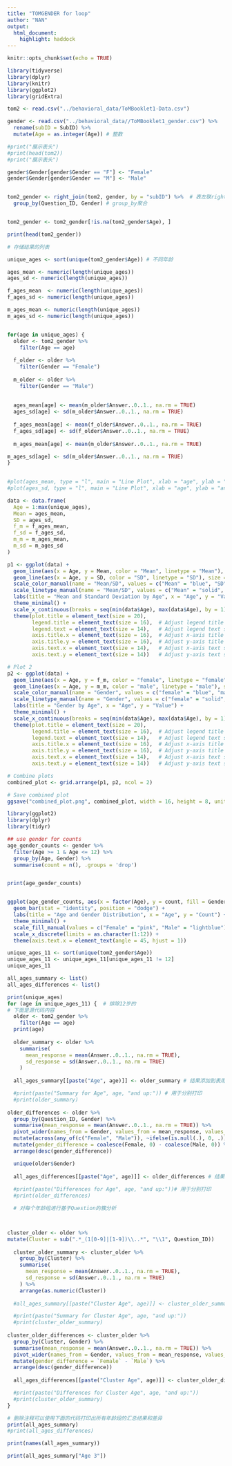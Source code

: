 ```yaml
---
title: "TOMGENDER for loop"
author: "NAN"
output:
  html_document:
    highlight: haddock 
---
```



```r
knitr::opts_chunk$set(echo = TRUE)
```

```r
library(tidyverse)
library(dplyr)
library(knitr)
library(ggplot2)
library(gridExtra)
```

```r
tom2 <- read.csv("../behavioral_data/ToMBooklet1-Data.csv")

gender <- read.csv("../behavioral_data//ToMBooklet1_gender.csv") %>%
  rename(subID = SubID) %>%
  mutate(Age = as.integer(Age)) # 整数

#print("展示表头")
#print(head(tom2))
#print("展示表头")

gender$Gender[gender$Gender == "F"] <- "Female"
gender$Gender[gender$Gender == "M"] <- "Male"


tom2_gender <- right_join(tom2, gender, by = "subID") %>%  # 表左联right_join
  group_by(Question_ID, Gender) # group_by聚合


tom2_gender <- tom2_gender[!is.na(tom2_gender$Age), ]

print(head(tom2_gender))
```

```r
# 存储结果的列表

unique_ages <- sort(unique(tom2_gender$Age)) # 不同年龄

ages_mean <- numeric(length(unique_ages))
ages_sd <- numeric(length(unique_ages))

f_ages_mean  <- numeric(length(unique_ages))
f_ages_sd <- numeric(length(unique_ages))

m_ages_mean <- numeric(length(unique_ages))
m_ages_sd <- numeric(length(unique_ages))


for(age in unique_ages) {
  older <- tom2_gender %>%
    filter(Age == age)
  
  f_older <- older %>%
    filter(Gender == "Female")
  
  m_older <- older %>%
    filter(Gender == "Male")
  
  
  ages_mean[age] <- mean(m_older$Answer..0..1., na.rm = TRUE)
  ages_sd[age] <- sd(m_older$Answer..0..1., na.rm = TRUE)
  
  f_ages_mean[age] <- mean(f_older$Answer..0..1., na.rm = TRUE)
  f_ages_sd[age] <- sd(f_older$Answer..0..1., na.rm = TRUE)
  
  m_ages_mean[age] <- mean(m_older$Answer..0..1., na.rm = TRUE)

m_ages_sd[age] <- sd(m_older$Answer..0..1., na.rm = TRUE)
}
  

#plot(ages_mean, type = "l", main = "Line Plot", xlab = "age", ylab = "answer mean")
#plot(ages_sd, type = "l", main = "Line Plot", xlab = "age", ylab = "answer mean")

data <- data.frame(
  Age = 1:max(unique_ages),
  Mean = ages_mean,
  SD = ages_sd,
  f_m = f_ages_mean,
  f_sd = f_ages_sd,
  m_m = m_ages_mean,
  m_sd = m_ages_sd
)

p1 <- ggplot(data) +
  geom_line(aes(x = Age, y = Mean, color = "Mean", linetype = "Mean"), size = 1.2) +
  geom_line(aes(x = Age, y = SD, color = "SD", linetype = "SD"), size = 1.2) +
  scale_color_manual(name = "Mean/SD", values = c("Mean" = "blue", "SD" = "red")) +
  scale_linetype_manual(name = "Mean/SD", values = c("Mean" = "solid", "SD" = "dashed")) +
  labs(title = "Mean and Standard Deviation by Age", x = "Age", y = "Value") +
  theme_minimal() +
  scale_x_continuous(breaks = seq(min(data$Age), max(data$Age), by = 1)) +
  theme(plot.title = element_text(size = 20),
        legend.title = element_text(size = 16),  # Adjust legend title size
        legend.text = element_text(size = 14),   # Adjust legend text size
        axis.title.x = element_text(size = 16),  # Adjust x-axis title size
        axis.title.y = element_text(size = 16),  # Adjust y-axis title size
        axis.text.x = element_text(size = 14),   # Adjust x-axis text size
        axis.text.y = element_text(size = 14))   # Adjust y-axis text size

# Plot 2
p2 <- ggplot(data) +
  geom_line(aes(x = Age, y = f_m, color = "female", linetype = "female"), size = 1.2) +
  geom_line(aes(x = Age, y = m_m, color = "male", linetype = "male"), size = 1.2) +
  scale_color_manual(name = "Gender", values = c("female" = "blue", "male" = "red")) +
  scale_linetype_manual(name = "Gender", values = c("female" = "solid", "male" = "dashed")) +
  labs(title = "Gender by Age", x = "Age", y = "Value") +
  theme_minimal() +
  scale_x_continuous(breaks = seq(min(data$Age), max(data$Age), by = 1)) +
  theme(plot.title = element_text(size = 20),
        legend.title = element_text(size = 16),  # Adjust legend title size
        legend.text = element_text(size = 14),   # Adjust legend text size
        axis.title.x = element_text(size = 16),  # Adjust x-axis title size
        axis.title.y = element_text(size = 16),  # Adjust y-axis title size
        axis.text.x = element_text(size = 14),   # Adjust x-axis text size
        axis.text.y = element_text(size = 14))   # Adjust y-axis text size

# Combine plots
combined_plot <- grid.arrange(p1, p2, ncol = 2)

# Save combined plot
ggsave("combined_plot.png", combined_plot, width = 16, height = 8, units = "in")
```


```r
library(ggplot2)
library(dplyr)
library(tidyr)

## use gender for counts
age_gender_counts <- gender %>%
  filter(Age >= 1 & Age <= 12) %>%
  group_by(Age, Gender) %>%
  summarise(count = n(), .groups = 'drop')


print(age_gender_counts)


ggplot(age_gender_counts, aes(x = factor(Age), y = count, fill = Gender)) +
  geom_bar(stat = "identity", position = "dodge") +
  labs(title = "Age and Gender Distribution", x = "Age", y = "Count") +
  theme_minimal() +
  scale_fill_manual(values = c("Female" = "pink", "Male" = "lightblue")) +
  scale_x_discrete(limits = as.character(1:12)) +
  theme(axis.text.x = element_text(angle = 45, hjust = 1))
```


```r
unique_ages_11 <- sort(unique(tom2_gender$Age))
unique_ages_11 <- unique_ages_11[unique_ages_11 != 12]
unique_ages_11
```








```r
all_ages_summary <- list()
all_ages_differences <- list()

print(unique_ages)
for (age in unique_ages_11) {  # 排除12岁的
# 下面是源代码内容
  older <- tom2_gender %>%
    filter(Age == age)
  print(age)
  
  older_summary <- older %>%
    summarise(
      mean_response = mean(Answer..0..1., na.rm = TRUE),
      sd_response = sd(Answer..0..1., na.rm = TRUE)
    )
  
  all_ages_summary[[paste("Age", age)]] <- older_summary # 结果添加到表用于一起打印

  #print(paste("Summary for Age", age, "and up:")) # 用于分别打印
  #print(older_summary)
  
older_differences <- older %>%
  group_by(Question_ID, Gender) %>%
  summarise(mean_response = mean(Answer..0..1., na.rm = TRUE)) %>%
  pivot_wider(names_from = Gender, values_from = mean_response, values_fill = 0) %>%
  mutate(across(any_of(c("Female", "Male")), ~ifelse(is.null(.), 0, .))) %>%
  mutate(gender_difference = coalesce(Female, 0) - coalesce(Male, 0)) %>%
  arrange(desc(gender_difference))

  unique(older$Gender)
  
  all_ages_differences[[paste("Age", age)]] <- older_differences # 结果添加到表用于一起打印
  
  #print(paste("Differences for Age", age, "and up:"))# 用于分别打印
  #print(older_differences)

  # 对每个年龄组进行基于Question的簇分析



cluster_older <- older %>%
mutate(Cluster = sub(".*_(1[0-9]|[1-9])\\..*", "\\1", Question_ID))
  
  cluster_older_summary <- cluster_older %>%
    group_by(Cluster) %>%
    summarise(
      mean_response = mean(Answer..0..1., na.rm = TRUE),
      sd_response = sd(Answer..0..1., na.rm = TRUE)
    ) %>%
    arrange(as.numeric(Cluster))
  
  #all_ages_summary[[paste("Cluster Age", age)]] <- cluster_older_summary

  #print(paste("Summary for Cluster Age", age, "and up:"))
  #print(cluster_older_summary)
  
cluster_older_differences <- cluster_older %>%
  group_by(Cluster, Gender) %>%
  summarise(mean_response = mean(Answer..0..1., na.rm = TRUE)) %>%
  pivot_wider(names_from = Gender, values_from = mean_response, values_fill = 0) %>%
  mutate(gender_difference = `Female` - `Male`) %>%
  arrange(desc(gender_difference))
  
  all_ages_differences[[paste("Cluster Age", age)]] <- cluster_older_differences

  #print(paste("Differences for Cluster Age", age, "and up:"))
  #print(cluster_older_summary)
}

# 删除注释可以使用下面的代码打印出所有年龄段的汇总结果和差异
print(all_ages_summary)
#print(all_ages_differences)
```



```r
print(names(all_ages_summary))
```


```r
print(all_ages_summary["Age 3"])
```

